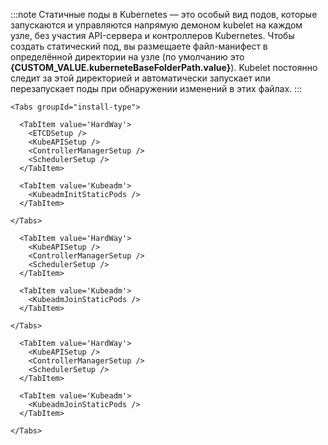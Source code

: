 


:::note
Статичные поды в Kubernetes — это особый вид подов, которые запускаются и управляются напрямую демоном kubelet на каждом узле, без участия API-сервера и контроллеров Kubernetes. Чтобы создать статический под, вы размещаете файл-манифест в определённой директории на узле (по умолчанию это **{CUSTOM_VALUE.kuberneteBaseFolderPath.value}**). Kubelet постоянно следит за этой директорией и автоматически запускает или перезапускает поды при обнаружении изменений в этих файлах.
:::


<Tabs groupId="current-master">
  <TabItem value='master-1'>

    <Tabs groupId="install-type">

      <TabItem value='HardWay'>
        <ETCDSetup />
        <KubeAPISetup />
        <ControllerManagerSetup />
        <SchedulerSetup />
      </TabItem>

      <TabItem value='Kubeadm'>
        <KubeadmInitStaticPods />
      </TabItem>

    </Tabs>
  </TabItem>

  <TabItem value='master-2'>
    <Tabs groupId="install-type">

      <TabItem value='HardWay'>
        <KubeAPISetup />
        <ControllerManagerSetup />
        <SchedulerSetup />
      </TabItem>

      <TabItem value='Kubeadm'>
        <KubeadmJoinStaticPods />
      </TabItem>

    </Tabs>

  </TabItem>

  <TabItem value='master-3'>
    <Tabs groupId="install-type">


      <TabItem value='HardWay'>
        <KubeAPISetup />
        <ControllerManagerSetup />
        <SchedulerSetup />
      </TabItem>
      
      <TabItem value='Kubeadm'>
        <KubeadmJoinStaticPods />
      </TabItem>

    </Tabs>

  </TabItem>

</Tabs>

